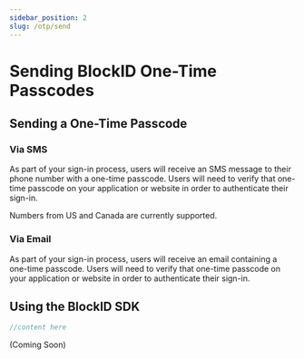 ```yaml
---
sidebar_position: 2
slug: /otp/send
---
```



# Sending BlockID One-Time Passcodes


## Sending a One-Time Passcode 

### Via SMS


As part of your sign-in process, users will receive an SMS message to their phone number with a one-time passcode. Users will need to verify that one-time passcode on your application or website in order to authenticate their sign-in. 


Numbers from US and Canada are currently supported.



### Via Email

As part of your sign-in process, users will receive an email containing a one-time passcode. Users will need to verify that one-time passcode on your application or website in order to authenticate their sign-in.


## Using the BlockID SDK

<Tabs groupId="operating-systems">
  <TabItem value="node" label="Node.js">  

```jsx title=OTPProvider.js 
//content here
```
</TabItem>
 <TabItem value="php" label="PHP" className="gray-text">
(Coming Soon)
</TabItem>
</Tabs>